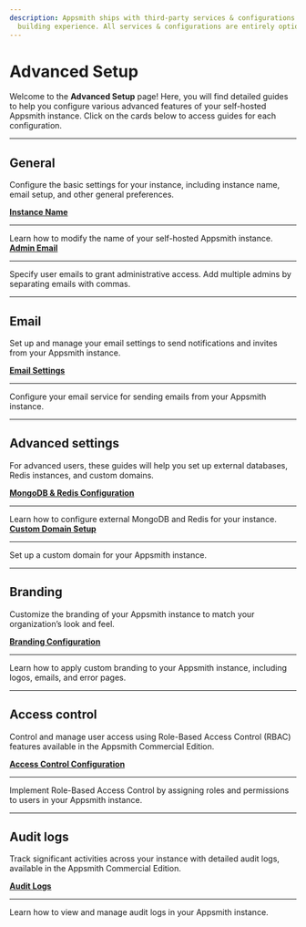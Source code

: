 ```yaml
---
description: Appsmith ships with third-party services & configurations that improve the app-
  building experience. All services & configurations are entirely optional.
---
```


# Advanced Setup

Welcome to the **Advanced Setup** page! Here, you will find detailed guides to help you configure various advanced features of your self-hosted Appsmith instance. Click on the cards below to access guides for each configuration.

---

## General

Configure the basic settings for your instance, including instance name, email setup, and other general preferences.

<div className="containerGridSampleApp">
    <div className="containerColumnSampleApp columnGrid column-one">
        <div className="containerCol">
            <a href="/getting-started/setup/instance-configuration/instance-name"><strong>Instance Name</strong></a>
        </div> <hr/>
        <div className="containerDescription">Learn how to modify the name of your self-hosted Appsmith instance.</div>
    </div>
    <div className="containerColumnSampleApp columnGrid column-two">
        <div className="containerCol">
           <a href="/getting-started/setup/instance-configuration/admin-email"><strong>Admin Email</strong></a>
        </div><hr/>
        <div className="containerDescription">Specify user emails to grant administrative access. Add multiple admins by separating emails with commas.</div>
    </div>
</div>

---

## Email

Set up and manage your email settings to send notifications and invites from your Appsmith instance.

<div className="containerGridSampleApp">
    <div className="containerColumnSampleApp columnGrid column-one">
        <div className="containerCol">
            <a href="/getting-started/setup/instance-configuration/email"><strong>Email Settings</strong></a>
        </div><hr/>
        <div className="containerDescription">Configure your email service for sending emails from your Appsmith instance.</div>
    </div>
</div>

---

## Advanced settings

For advanced users, these guides will help you set up external databases, Redis instances, and custom domains.

<div className="containerGridSampleApp">
    <div className="containerColumnSampleApp columnGrid column-one">
        <div className="containerCol">
            <a href="/getting-started/setup/instance-configuration/custom-mongodb-redis"><strong>MongoDB & Redis Configuration</strong></a>
        </div><hr/>
        <div className="containerDescription">Learn how to configure external MongoDB and Redis for your instance.</div>
    </div>
    <div className="containerColumnSampleApp columnGrid column-two">
        <div className="containerCol">
           <a href="/getting-started/setup/instance-configuration/custom-domain"><strong>Custom Domain Setup</strong></a>
        </div><hr/>
        <div className="containerDescription">Set up a custom domain for your Appsmith instance.</div>
    </div>
</div>

---

## Branding

Customize the branding of your Appsmith instance to match your organization’s look and feel.

<div className="containerGridSampleApp">
    <div className="containerColumnSampleApp columnGrid column-one">
        <div className="containerCol">
            <a href="/advanced-concepts/branding"><strong>Branding Configuration</strong></a>
        </div><hr/>
        <div className="containerDescription">Learn how to apply custom branding to your Appsmith instance, including logos, emails, and error pages.</div>
    </div>
</div>

---

## Access control

Control and manage user access using Role-Based Access Control (RBAC) features available in the Appsmith Commercial Edition.

<div className="containerGridSampleApp">
    <div className="containerColumnSampleApp columnGrid column-one">
        <div className="containerCol">
            <a href="/advanced-concepts/granular-access-control"><strong>Access Control Configuration</strong></a>
        </div><hr/>
        <div className="containerDescription">Implement Role-Based Access Control by assigning roles and permissions to users in your Appsmith instance.</div>
    </div>
</div>

---

## Audit logs

Track significant activities across your instance with detailed audit logs, available in the Appsmith Commercial Edition.

<div className="containerGridSampleApp">
    <div className="containerColumnSampleApp columnGrid column-one">
        <div className="containerCol">
            <a href="/advanced-concepts/audit-logs"><strong>Audit Logs</strong></a>
        </div><hr/>
        <div className="containerDescription">Learn how to view and manage audit logs in your Appsmith instance.</div>
    </div>
</div>


